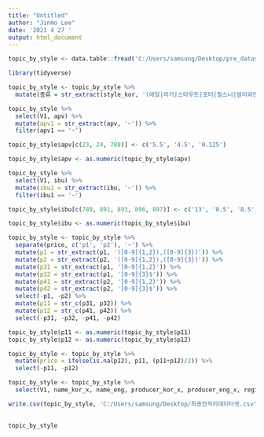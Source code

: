 ---
title: "Untitled"
author: "Jinmo Lee"
date: '2021 4 27 '
output: html_document
---

```{r}
topic_by_style <- data.table::fread('C:/Users/samsung/Desktop/pre_dataset_ibu.csv', encoding = 'UTF-8')

library(tidyverse)

topic_by_style <- topic_by_style %>%
  mutate(종류 = str_extract(style_kor, '(에일|라거|스타우트|포터|필스너|발리와인|람빅)'))

topic_by_style %>%
  select(V1, apv) %>%
  mutate(apv1 = str_extract(apv, '~')) %>%
  filter(apv1 == '~')

topic_by_style$apv[c(23, 24, 788)] <- c('5.5', '4.5', '0.125')

topic_by_style$apv <- as.numeric(topic_by_style$apv)

topic_by_style %>%
  select(V1, ibu) %>%
  mutate(ibu1 = str_extract(ibu, '~')) %>%
  filter(ibu1 == '~')

topic_by_style$ibu[c(789, 891, 893, 896, 897)] <- c('13', '8.5', '8.5', '52.5', '25')

topic_by_style$ibu <- as.numeric(topic_by_style$ibu)

topic_by_style <- topic_by_style %>%
  separate(price, c('p1', 'p2'), '~') %>%
  mutate(p1 = str_extract(p1, '([0-9]{1,2}),([0-9]{3})')) %>%
  mutate(p2 = str_extract(p2, '([0-9]{1,2}),([0-9]{3})')) %>%
  mutate(p31 = str_extract(p1, '[0-9]{1,2}')) %>%
  mutate(p32 = str_extract(p1, '[0-9]{3}$')) %>%
  mutate(p41 = str_extract(p2, '[0-9]{1,2}')) %>%
  mutate(p42 = str_extract(p2, '[0-9]{3}$')) %>%
  select(-p1, -p2) %>%
  mutate(p11 = str_c(p31, p32)) %>%
  mutate(p12 = str_c(p41, p42)) %>%
  select(-p31, -p32, -p41, -p42)

topic_by_style$p11 <- as.numeric(topic_by_style$p11)
topic_by_style$p12 <- as.numeric(topic_by_style$p12)

topic_by_style <- topic_by_style %>%
  mutate(price = ifelse(is.na(p12), p11, (p11+p12)/2)) %>%
  select(-p11, -p12)

topic_by_style <- topic_by_style %>%
  select(V1, name_kor_x, name_eng, producer_kor_x, producer_eng_x, region_kor, region_eng, style_kor, style_eng, apv, ibu, price, 종류, info, review_eng, mean_average, mean_review, score, mean_weighted)

write.csv(topic_by_style, 'C:/Users/samsung/Desktop/최종전처리데이터셋.csv')
  
```

```{r}
topic_by_style
```
